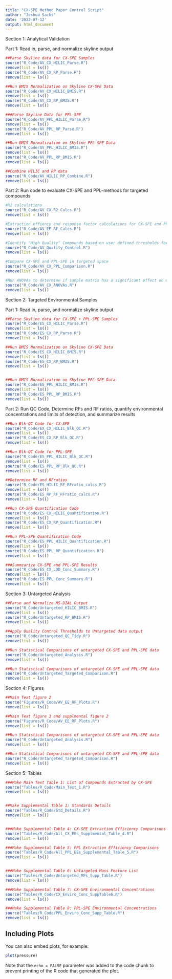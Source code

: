 ```yaml
---
title: "CX-SPE Method Paper Control Script"
author: "Joshua Sacks"
date: '2022-07-12'
output: html_document
---
```




Section 1: Analytical Validation

Part 1: Read in, parse, and normalize skyline output 

```r
##Parse Skyline data for CX-SPE Samples
source("R_Code/AV_CX_HILIC_Parse.R")
remove(list = ls())
source("R_Code/AV_CX_RP_Parse.R")
remove(list = ls())

##Run BMIS Normalization on Skyline CX-SPE Data
source("R_Code/AV_CX_HILIC_BMIS.R")
remove(list = ls())
source("R_Code/AV_CX_RP_BMIS.R")
remove(list = ls())

###Parse Skyline Data for PPL-SPE
source("R_Code/AV_PPL_HILIC_Parse.R")
remove(list = ls())
source("R_Code/AV_PPL_RP_Parse.R")
remove(list = ls())

##Run BMIS Normalization on Skyline PPL-SPE Data
source("R_Code/AV_PPL_HILIC_BMIS.R")
remove(list = ls())
source("R_Code/AV_PPL_RP_BMIS.R")
remove(list = ls())

##Combine HILIC and RP data
source("R_Code/AV_HILIC_RP_Combine.R")
remove(list = ls())
```


Part 2: Run code to evaluate CX-SPE and PPL-methods for targeted compounds

```r
#R2 calculations
source("R_Code/AV_CX_R2_Calcs.R")
remove(list = ls())

#Extraction effiency and response factor calculations for CX-SPE and PPL-SPE
source("R_Code/AV_EE_RF_Calcs.R")
remove(list = ls())

#Identify "High Quality" Compounds based on user defined thresholds for EE, RSD, and R2
source("R_Code/AV_Quality_Control.R")
remove(list = ls())

#Compare CX-SPE and PPL-SPE in targeted space
source("R_Code/AV_CX_PPL_Comparison.R")
remove(list = ls())

#Run ANOVAs to determine if sample matrix has a significant effect on method performance:
source("R_Code/AV_CX_ANOVAs.R")
remove(list = ls())


```



Section 2: Targeted Environmental Samples

Part 1: Read in, parse, and normalize skyline output

```r
##Parse Skyline data for CX-SPE + PPL-SPE Samples
source("R_Code/ES_CX_HILIC_Parse.R")
remove(list = ls())
source("R_Code/ES_CX_RP_Parse.R")
remove(list = ls())

##Run BMIS Normalization on Skyline CX-SPE Data
source("R_Code/ES_CX_HILIC_BMIS.R")
remove(list = ls())
source("R_Code/ES_CX_RP_BMIS.R")
remove(list = ls())


##Run BMIS Normalization on Skyline PPL-SPE Data
source("R_Code/ES_PPL_HILIC_BMIS.R")
remove(list = ls())
source("R_Code/ES_PPL_RP_BMIS.R")
remove(list = ls())
```

Part 2: Run QC Code, Determine RFs and RF ratios, quantify environmental concentrations and limits of detection, and summarize results

```r
##Run Blk-QC Code for CX-SPE
source("R_Code/EX_CX_HILIC_Blk_QC.R")
remove(list = ls())
source("R_Code/ES_CX_RP_Blk_QC.R")
remove(list = ls())

##Run Blk-QC Code for PPL-SPE
source("R_Code/ES_PPL_HILIC_Blk_QC.R")
remove(list = ls())
source("R_Code/ES_PPL_RP_Blk_QC.R")
remove(list = ls())

##Determine RF and RFratios
source("R_Code/ES_HILIC_RF_RFratio_calcs.R")
remove(list = ls())
source("R_Code/ES_RP_RF_RFratio_calcs.R")
remove(list = ls())

##Run CX-SPE Quantification Code
source("R_Code/ES_CX_HILIC_Quantification.R")
remove(list = ls())
source("R_Code/ES_CX_RP_Quantification.R")
remove(list = ls())

##Run PPL-SPE Quantification Code
source("R_Code/ES_PPL_HILIC_Quantification.R")
remove(list = ls())
source("R_Code/ES_PPL_RP_Quantification.R")
remove(list = ls())

###Summzarize CX-SPE and PPL-SPE Results
source("R_Code/ES_CX_LOD_Conc_Summary.R")
remove(list = ls())
source("R_Code/ES_PPL_Conc_Summary.R")
remove(list = ls())
```

Section 3: Untargeted Analysis
```r
##Parse and Normalize MS-DIAL Output
source("R_Code/Untargeted_HILIC_BMIS.R")
remove(list = ls())
source("R_Code/Untargeted_RP_BMIS.R")
remove(list = ls())

##Apply Quality Control Thresholds to Untargeted data output
source("R_Code/Untargeted_QC_Tidy.R")
remove(list = ls())

##Run Statistical Comparisons of untargeted CX-SPE and PPL-SPE data
source("R_Code/Untargeted_Analysis.R")
remove(list = ls())

##Run Statistical Comparisons of untargeted CX-SPE and PPL-SPE data
source("R_Code/Untargeted_Targeted_Comparison.R")
remove(list = ls())

```





Section 4: Figures
```r
##Main Text figure 2
source("Figures/R_Code/AV_EE_RF_Plots.R")
remove(list = ls())

##Main Text figure 3 and supplmental figure 2
source("Figures/R_Code/AV_EE_RF_Plots.R")
remove(list = ls())

##Run Statistical Comparisons of untargeted CX-SPE and PPL-SPE data
source("R_Code/Untargeted_Analysis.R")
remove(list = ls())

##Run Statistical Comparisons of untargeted CX-SPE and PPL-SPE data
source("R_Code/Untargeted_Targeted_Comparison.R")
remove(list = ls())
```




Section 5: Tables
```r

###Make Main Text Table 1: List of Compounds Extracted by CX-SPE
source("Tables/R_Code/Main_Text_1.R")
remove(list = ls())


##Make Supplemental Table 1: Standards Details
source("Tables/R_Code/Std_Details.R")
remove(list = ls())


###Make Supplemental Table 4: CX-SPE Extraction Efficiency Comparisons 
source("Tables/R_Code/All_CX_EEs_Supplmental_Table_4.R")
remove(list = ls())

###Make Supplemental Table 5: PPL Extraction Efficiency Comparisons 
source("Tables/R_Code/All_PPL_EEs_Supplemental_Table_5.R")
remove(list = ls())


###Make Supplemental Table 6: Untargeted Mass Feature List
source("Tables/R_Code/Untargeted_MFs_Supp_Table.R")
remove(list = ls())

###Make Supplemental Table 7: CX-SPE Environmental Concentrations
source("Tables/R_Code/CX_Enviro_Conc_SuppTable6.R")
remove(list = ls())

###Make Supplemental Table 8: PPL-SPE Environmental Concentrations 
source("Tables/R_Code/PPL_Enviro_Conc_Supp_Table.R")
remove(list = ls())

```


























## Including Plots

You can also embed plots, for example:

```r
plot(pressure)
```

Note that the `echo = FALSE` parameter was added to the code chunk to prevent printing of the R code that generated the plot.
